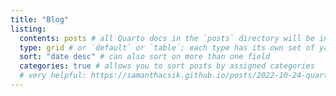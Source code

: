 ```yaml
---
title: "Blog"
listing: 
  contents: posts # all Quarto docs in the `posts` directory will be included on your listing page
  type: grid # or `default` or `table`; each type has its own set of yaml options to include
  sort: "date desc" # can also sort on more than one field
  categories: true # allows you to sort posts by assigned categories 
  # very helpful: https://samanthacsik.github.io/posts/2022-10-24-quarto-blogs/#iv.-add-a-blog-post-to-your-blog
---
```




